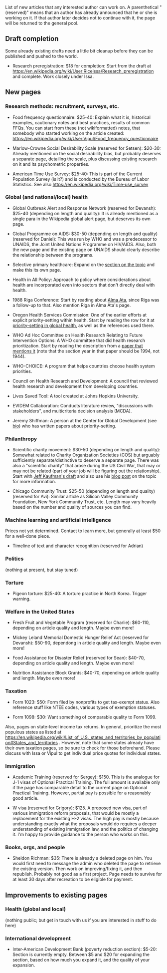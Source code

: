 List of new articles that any interested author can work on. A parenthetical "(reserved)" means that an author has already announced that he or she is working on it. If that author later decides not to continue with it, the page will be returned to the general pool.

== Draft completion ==

Some already existing drafts need a little bit cleanup before they can be published and pushed to the world.

* Research preregistration: $18 for completion: Start from the draft at https://en.wikipedia.org/wiki/User:Riceissa/Research_preregistration and complete. Work closely under Issa.

== New pages ==

=== Research methods: recruitment, surveys, etc. ===

* Food frequency questionnaire: $25-40: Explain what it is, historical examples, cautionary notes and best practices, results of common FFQs. You can start from these (not wikiformatted) notes, that somebody who started working on the article created: https://en.wikipedia.org/wiki/User:Vipul/Food_frequency_questionnaire

* Marlow-Crowne Social Desirability Scale (reserved for Setsen): $20-30: Already mentioned on the social desirability bias, but probably deserves a separate page, detailing the scale, plus discussing existing research on it and its psychometric properties.

* American Time Use Survey: $25-40: This is part of the Current Population Survey (is it?) and is conducted by the Bureau of Labor Statistics. See also https://en.wikipedia.org/wiki/Time-use_survey

=== Global (and national/local) health ===

* Global Outbreak Alert and Response Network (reserved for Devansh): $25-40 (depending on length and quality): It is already mentioned as a single para in the Wikipedia global alert page, but deserves its own page.

* Global Programme on AIDS: $30-50 (depending on length and quality) (reserved for Daniel): This was run by WHO and was a predecessor to UNAIDS, the Joint United Nations Programme on HIV/AIDS. Also, both the new page and the existing page on UNAIDS should clearly describe the relationship between the programs.

* Selective primary healthcare: Expand on the [https://en.wikipedia.org/wiki/Primary_healthcare#Selective_PHC section on the topic] and make this its own page.

* Health in All Policy: Approach to policy where considerations about health are incorporated even into sectors that don't directly deal with health.

* 1988 Riga Conference: Start by reading about [https://en.wikipedia.org/wiki/Alma_Ata_Declaration Alma Ata], since Riga was a follow-up to that. Also mention Riga in Alma Ata's page.

* Oregon Health Services Commission: One of the earlier efforts at explicit priority-setting within health. Start by reading the row for it at [https://en.wikipedia.org/wiki/Priority-setting_in_global_health#History_of_organizations_and_programs_working_on_priority-setting priority-setting in global health], as well as the references used there.

* WHO Ad Hoc Committee on Health Research Relating to Future Intervention Options: A WHO committee that did health research prioritization. Start by reading the description from a [http://www.ncbi.nlm.nih.gov/pmc/articles/PMC2205967/#__sec6 paper that mentions it] (note that the section year in that paper should be 1994, not 1944).

* WHO-CHOICE: A program that helps countries choose health system priorities.

* Council on Health Research and Development: A council that reviewed health research and development from developing countries.

* Lives Saved Tool: A tool created at Johns Hopkins University.

* EVIDEM Collaboration: Conducts literature review, "discussions with stakeholders", and multicriteria decision analysis (MCDA).

* Jeremy Shiffman: A person at the Center for Global Development (see [http://www.cgdev.org/expert/jeremy-shiffman bio]) who has written papers about priority-setting.

=== Philanthropy ===

* Scientific charity movement: $30-50 (depending on length and quality): Somewhat related to Charity Organization Societies (COS) but arguably sufficiently separate/distinctive to deserve a separate page. There was also a "scientific charity" that arose during the US Civil War, that may or may not be related (part of your job will be figuring out the relationship). Start with [https://en.wikipedia.org/wiki/User:JeffTK/Scientific_Charity_Movement_(Draft) Jeff Kaufman's draft] and also use his [http://www.jefftk.com/p/scientific-charity-movement blog post] on the topic for more information.

* Chicago Community Trust: $25-50 (depending on length and quality) (reserved for Avi): Similar article as Silicon Valley Community Foundation, New York Community Trust, etc. Length may vary heavily based on the number and quality of sources you can find.

=== Machine learning and artificial intelligence ===

Prices not yet determined. Contact to learn more, but generally at least $50 for a well-done piece.

* Timeline of text and character recognition (reserved for Adrian)

=== Politics ===

(nothing at present, but stay tuned)

=== Torture ===

* Pigeon torture: $25-40: A torture practice in North Korea. Trigger warning.

=== Welfare in the United States ===

* Fresh Fruit and Vegetable Program (reserved for Charlie): $60-110, depending on article quality and length. Maybe even more!

* Mickey Leland Memorial Domestic Hunger Relief Act (reserved for Devansh): $50-90, dependong in article quality and length. Maybe even more!

* Food Assistance for Disaster Relief (reserved for Sean): $40-70, depending on article quality and length. Maybe even more!

* Nutrition Assistance Block Grants: $40-70, depending on article quality and length. Maybe even more!

=== Taxation ===

* Form 1023: $50: Form filed by nonprofits to get tax-exempt status. Also reference stuff like NTEE codes, various types of exemption statuses.

* Form 1098: $30: Want something of comparable quality to Form 1099.

Also, pages on state-level income tax returns. In general, prioritize the most populous states as listed at https://en.wikipedia.org/wiki/List_of_U.S._states_and_territories_by_population#States_and_territories . However, note that some states already have their own taxation pages, so be sure to check for those beforehand. Please discuss with Issa or Vipul to get individual price quotes for individual states.

=== Immigration ===

* Academic Training (reserved for Sergey): $150. This is the analogue for J-1 visas of Optional Practical Training. The full amount is available only if the page has comparable detail to the current page on Optional Practical Training. However, partial pay is possible for a reasonably good article.

* W visa (reserved for Grigory): $125. A proposed new visa, part of various immigration reform proposals, that would be mostly a replacement for the existing H-2 visas. The high pay is mostly because understanding exactly what the proposals would do requires a deeper understanding of existing immigration law, and the politics of changing it. I'm happy to provide guidance to the person who works on this.

=== Books, orgs, and people ===

* Sheldon Richman: $35: There is already a deleted page on him. You would first need to message the admin who deleted the page to retrieve the existing version. Then work on improving/fixing it, and then republish. Probably not good as a first project. Page needs to survive for at least 30 days after recreation to be eligible for payment.

== Improvements to existing pages ==

=== Health (global and local) ===

(nothing public; but get in touch with us if you are interested in stuff to do here)

=== International development ===

* Inter-American Development Bank (poverty reduction section): $5-20: Section is currently empty. Between $5 and $20 for expanding the section, based on how much you expand it, and the quality of your expansion.
